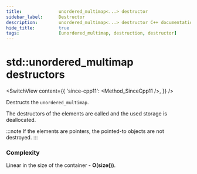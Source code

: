```yaml
---
title:				unordered_multimap<...> destructor
sidebar_label:		Destructor
description:		unordered_multimap<...> destructor C++ documentation
hide_title:			true
tags:				[unordered_multimap, destruction, destructor]
---
```



<!-- destructors -->

# std::unordered_multimap destructors

<SwitchView content={{
        'since-cpp11': <Method_SinceCpp11 />,
}} />

Destructs the `unordered_multimap`.

The destructors of the elements are called and the used storage is deallocated. 

:::note
If the elements are pointers, the pointed-to objects are not destroyed.
:::

### Complexity

Linear in the size of the container - **O(size())**.
